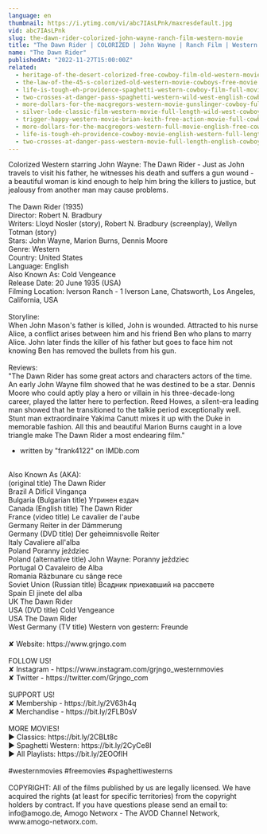 ```yaml
---
language: en
thumbnail: https://i.ytimg.com/vi/abc7IAsLPnk/maxresdefault.jpg
vid: abc7IAsLPnk
slug: the-dawn-rider-colorized-john-wayne-ranch-film-western-movie
title: "The Dawn Rider | COLORIZED | John Wayne | Ranch Film | Western Movie"
name: "The Dawn Rider"
publishedAt: "2022-11-27T15:00:00Z"
related:
  - heritage-of-the-desert-colorized-free-cowboy-film-old-western-movie
  - the-law-of-the-45-s-colorized-old-western-movie-cowboys-free-movie
  - life-is-tough-eh-providence-spaghetti-western-cowboy-film-full-movie-english
  - two-crosses-at-danger-pass-spaghetti-western-wild-west-english-cowboys-full-length
  - more-dollars-for-the-macgregors-western-movie-gunslinger-cowboy-full-length
  - silver-lode-classic-film-western-movie-full-length-wild-west-cowboy-movies-free-film
  - trigger-happy-western-movie-brian-keith-free-action-movie-full-cowboy-films-full-movies
  - more-dollars-for-the-macgregors-western-full-movie-english-free-cowboy-film
  - life-is-tough-eh-providence-cowboy-movie-english-western-full-length
  - two-crosses-at-danger-pass-western-movie-full-length-english-cowboy-film
---
```


Colorized Western starring John Wayne: The Dawn Rider - Just as John travels to visit his father, he witnesses his death and suffers a gun wound - a beautiful woman is kind enough to help him bring the killers to justice, but jealousy from another man may cause problems.<br />
<br />
The Dawn Rider (1935)<br />
Director: Robert N. Bradbury<br />
Writers: Lloyd Nosler (story), Robert N. Bradbury (screenplay), Wellyn Totman (story)<br />
Stars: John Wayne, Marion Burns, Dennis Moore<br />
Genre: Western<br />
Country: United States<br />
Language: English<br />
Also Known As: Cold Vengeance<br />
Release Date: 20 June 1935 (USA)<br />
Filming Location: Iverson Ranch - 1 Iverson Lane, Chatsworth, Los Angeles, California, USA<br />
<br />
Storyline:<br />
When John Mason's father is killed, John is wounded. Attracted to his nurse Alice, a conflict arises between him and his friend Ben who plans to marry Alice. John later finds the killer of his father but goes to face him not knowing Ben has removed the bullets from his gun.<br />
<br />
Reviews:<br />
"The Dawn Rider has some great actors and characters actors of the time. An early John Wayne film showed that he was destined to be a star. Dennis Moore who could aptly play a hero or villain in his three-decade-long career, played the latter here to perfection. Reed Howes, a silent-era leading man showed that he transitioned to the talkie period exceptionally well. Stunt man extraordinaire Yakima Canutt mixes it up with the Duke in memorable fashion. All this and beautiful Marion Burns caught in a love triangle make The Dawn Rider a most endearing film."<br />
- written by "frank4122" on IMDb.com<br />
<br />
Also Known As (AKA):<br />
(original title) The Dawn Rider<br />
Brazil A Difícil Vingança<br />
Bulgaria (Bulgarian title) Утринен ездач<br />
Canada (English title) The Dawn Rider<br />
France (video title) Le cavalier de l'aube<br />
Germany Reiter in der Dämmerung<br />
Germany (DVD title) Der geheimnisvolle Reiter<br />
Italy Cavaliere all'alba<br />
Poland Poranny jeździec<br />
Poland (alternative title) John Wayne: Poranny jeździec<br />
Portugal O Cavaleiro de Alba<br />
Romania Rãzbunare cu sânge rece<br />
Soviet Union (Russian title) Всадник приехавший на рассвете<br />
Spain El jinete del alba<br />
UK The Dawn Rider<br />
USA (DVD title) Cold Vengeance<br />
USA The Dawn Rider<br />
West Germany (TV title) Western von gestern: Freunde<br />
<br />
✘ Website: https://www.grjngo.com<br />
<br />
FOLLOW US!<br />
✘ Instagram - https://www.instagram.com/grjngo_westernmovies<br />
✘ Twitter - https://twitter.com/Grjngo_com<br />
<br />
SUPPORT US!<br />
✘ Membership - https://bit.ly/2V63h4q<br />
✘ Merchandise - https://bit.ly/2FLB0sV<br />
<br />
MORE MOVIES! <br />
► Classics: https://bit.ly/2CBLt8c <br />
► Spaghetti Western: https://bit.ly/2CyCe8I <br />
► All Playlists: https://bit.ly/2EOOfIH <br />
<br />
#westernmovies #freemovies #spaghettiwesterns<br />
<br />
COPYRIGHT: All of the films published by us are legally licensed. We have acquired the rights (at least for specific territories) from the copyright holders by contract. If you have questions please send an email to: info@amogo.de, Amogo Networx - The AVOD Channel Network, www.amogo-networx.com.